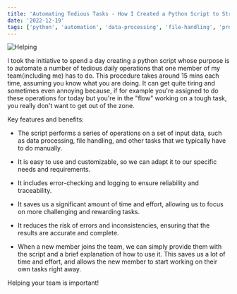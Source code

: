 ```yaml
---
title: 'Automating Tedious Tasks - How I Created a Python Script to Streamline Daily Operations for My Team'
date: '2022-12-19'
tags: ['python', 'automation', 'data-processing', 'file-handling', 'productivity']
---
```


![Helping](/images/python-script.jpeg)

I took the initiative to spend a day creating a python script whose purpose is to automate a number of tedious daily operations that one member of my team(including me) has to do. This procedure takes around 15 mins each time, assuming you know what you are doing. It can get quite tiring and sometimes even annoying because, if for example you're assigned to do these operations for today but you're in the "flow" working on a tough task, you really don't want to get out of the zone.

Key features and benefits:

- The script performs a series of operations on a set of input data, such as data processing, file handling, and other tasks that we typically have to do manually.

- It is easy to use and customizable, so we can adapt it to our specific needs and requirements.

- It includes error-checking and logging to ensure reliability and traceability.

- It saves us a significant amount of time and effort, allowing us to focus on more challenging and rewarding tasks.

- It reduces the risk of errors and inconsistencies, ensuring that the results are accurate and complete.

- When a new member joins the team, we can simply provide them with the script and a brief explanation of how to use it. This saves us a lot of time and effort, and allows the new member to start working on their own tasks right away.


Helping your team is important!
